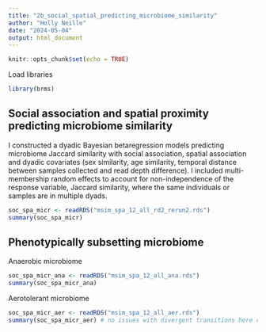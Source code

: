 ```yaml
---
title: "2b_social_spatial_predicting_microbiome_similarity"
author: "Holly Neille"
date: "2024-05-04"
output: html_document
---
```


```r
knitr::opts_chunk$set(echo = TRUE)
```

Load libraries
```r
library(brms)
```

## Social association and spatial proximity predicting microbiome similarity
I constructed a dyadic Bayesian betaregression models predicting microbiome Jaccard similarity with social association, spatial association and dyadic covariates (sex similarity, age similarity, temporal distance between samples collected and read depth difference). I included multi-membership random effects to account for non-independence of the response variable, Jaccard similarity, where the same individuals or samples are in multiple dyads. 

```r
soc_spa_micr <- readRDS("msim_spa_12_all_rd2_rerun2.rds")
summary(soc_spa_micr)
```

## Phenotypically subsetting microbiome
Anaerobic microbiome
```r
soc_spa_micr_ana <- readRDS("msim_spa_12_all_ana.rds")
summary(soc_spa_micr_ana)
```

Aerotolerant microbiome
```r
soc_spa_micr_aer <- readRDS("msim_spa_12_all_aer.rds")
summary(soc_spa_micr_aer) # no issues with divergent transitions here or adapt_delta as the models run with these issues fixed in Raulo et al., 2024 had the same model estimates and significance.
```

